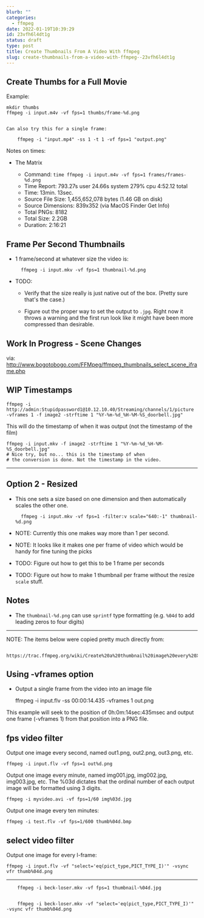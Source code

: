```yaml
---
blurb: ""
categories:
  - ffmpeg
date: 2022-01-19T10:39:29
id: 23vfh6l4dt1g
status: draft
type: post
title: Create Thumbnails From A Video With ffmpeg
slug: create-thumbnails-from-a-video-with-ffmpeg--23vfh6l4dt1g
---
```



Create Thumbs for a Full Movie
------------------------------

Example:

    mkdir thumbs
    ffmpeg -i input.m4v -vf fps=1 thumbs/frame-%d.png


    Can also try this for a single frame:
    
        ffmpeg -i "input.mp4" -ss 1 -t 1 -vf fps=1 "output.png"
    



Notes on times:

- The Matrix
    
    - Command:           `time ffmpeg -i input.m4v -vf fps=1 frames/frames-%d.png`
    - Time Report:       793.27s user 24.66s system 279% cpu 4:52.12 total
    - Time:              13min. 13sec. 
    - Source File Size:  1,455,652,078 bytes (1.46 GB on disk)
    - Source Dimensions: 839x352 (via MacOS Finder Get Info)
    - Total PNGs:        8182
    - Total Size:        2.2GB
    - Duration:          2:16:21


    





Frame Per Second Thumbnails
---------------------------

- 1 frame/second at whatever size the video is:

        ffmpeg -i input.mkv -vf fps=1 thumbnail-%d.png

- TODO:
    
    - Verify that the size really is just native out of the box. (Pretty sure that's the case.)

    - Figure out the proper way to set the output to `.jpg`. Right now it throws a warning and the first run look like it might have been more compressed than desirable. 
        



Work In Progress - Scene Changes
----------------------------------

via: http://www.bogotobogo.com/FFMpeg/ffmpeg_thumbnails_select_scene_iframe.php



WIP Timestamps
---------------

    ffmpeg -i http://admin:Stupidpassword1@10.12.10.40/Streaming/channels/1/picture -vframes 1 -f image2 -strftime 1 "%Y-%m-%d_%H-%M-%S_doorbell.jpg"



This will do the timestamp of when it was output (not the timestamp of the film)

    
    ffmpeg -i input.mkv -f image2 -strftime 1 "%Y-%m-%d_%H-%M-%S_doorbell.jpg"
    # Nice try, but no... this is the timestamp of when
    # the conversion is done. Not the timestamp in the video.






----







Option 2 - Resized
------------------


- This one sets a size based on one dimension and then automatically scales the other one.

        ffmpeg -i input.mkv -vf fps=1 -filter:v scale="640:-1" thumbnail-%d.png

- NOTE: Currently this one makes way more than 1 per second. 

- NOTE: It looks like it makes one per frame of video which would be handy for fine tuning the picks

- TODO: Figure out how to get this to be 1 frame per seconds

- TODO: Figure out how to make 1 thumbnail per frame without the resize `scale` stuff. 



Notes
-----

- The `thumbnail-%d.png` can use `sprintf` type formatting (e.g. `%04d` to add leading zeros to four digits)



        




--------------------------------------------------------------------------------


NOTE: The items below were copied pretty much directly from: 


        https://trac.ffmpeg.org/wiki/Create%20a%20thumbnail%20image%20every%20X%20seconds%20of%20the%20video


Using -vframes option
---------------------

- Output a single frame from the video into an image file

    ffmpeg -i input.flv -ss 00:00:14.435 -vframes 1 out.png


This example will seek to the position of 0h:0m:14sec:435msec and output one frame (-vframes 1) from that position into a PNG file.


fps video filter 
----------------

Output one image every second, named out1.png, out2.png, out3.png, etc.

    ffmpeg -i input.flv -vf fps=1 out%d.png

Output one image every minute, named img001.jpg, img002.jpg, img003.jpg, etc. The %03d dictates that the ordinal number of each output image will be formatted using 3 digits.

    ffmpeg -i myvideo.avi -vf fps=1/60 img%03d.jpg
    
Output one image every ten minutes:

    ffmpeg -i test.flv -vf fps=1/600 thumb%04d.bmp


select video filter
-------------------

Output one image for every I-frame:

    ffmpeg -i input.flv -vf "select='eq(pict_type,PICT_TYPE_I)'" -vsync vfr thumb%04d.png



--------------------------------------------------------------------------------


        ffmpeg -i beck-loser.mkv -vf fps=1 thumbnail-%04d.jpg
    

        ffmpeg -i beck-loser.mkv -vf "select='eq(pict_type,PICT_TYPE_I)'" -vsync vfr thumb%04d.png

